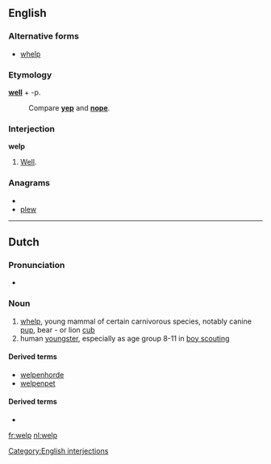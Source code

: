 ==English==

===Alternative forms===
* [[whelp]]

===Etymology===
'''[[well]]''' + -p.
: Compare '''[[yep]]''' and '''[[nope]]'''.

===Interjection===
'''welp'''

# {{slang}} [[well|Well]].

===Anagrams===
* {{alphagram|elpw}}
* [[plew#English|plew]]

[[Category:English interjections]]

----

==Dutch==

===Pronunciation===
* {{audio|Nl-welp.ogg|Audio}}

===Noun===
{{nl-noun|g1=m|g2=n|pl=welpen|dim=welpje|dimpl=welpjes}}

# [[whelp]], young mammal of certain carnivorous species, notably canine [[pup]], bear - or lion [[cub]]
# human [[youngster]], especially as age group 8-11 in [[boy scouting]]

====Derived terms====
* [[welpenhorde]]
* [[welpenpet]]

====Derived terms====
* {{R:Koenen}}

[[fr:welp]]
[[nl:welp]]
